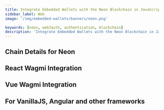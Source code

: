 ```yaml
---
title: Integrate Embedded Wallets with the Neon Blockchain in JavaScript
sidebar_label: Web
image: '/img/embedded-wallets/banners/neon.png'

keywords: [neon, web3auth, authentication, blockchain]
description: 'Integrate Embedded Wallets with the Neon Blockchain in JavaScript | Embedded Wallets'
---
```



<SEO
  title="Integrate Embedded Wallets with the Neon Blockchain in JavaScript"
  description="Integrate Embedded Wallets with the Neon Blockchain in JavaScript | Embedded Wallets"
  image="https://docs.metamask.io/img/embedded-wallets/banners/neon.png"
  slug="/embedded-wallets/connect-blockchain/evm/neon/web"
/>

## Chain Details for Neon

<ChainDetailsNeon />

## React Wagmi Integration

<ReactWagmiIntegration />

## Vue Wagmi Integration

<VueWagmiIntegration />

## For VanillaJS, Angular and other frameworks

<JsBlockchainMethods />
